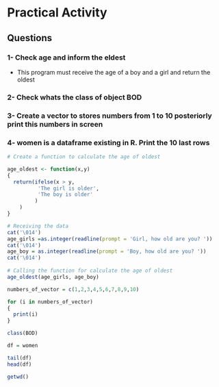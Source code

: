# Practical Activity

## Questions

### 1- Check age and inform the eldest

-   This program must receive the age of a boy and a girl and return the oldest


### 2- Check whats the class of object BOD

### 3- Create a vector to stores numbers from 1 to 10 posteriorly print this numbers in screen

### 4- women is a dataframe existing in R. Print the 10 last rows


```r


# Create a function to calculate the age of oldest

age_oldest <- function(x,y)
{
  return(ifelse(x > y,
          'The girl is older',
          'The boy is older'
         )
    )
}

# Receiving the data
cat('\014')
age_girls =as.integer(readline(prompt = 'Girl, how old are you? '))
cat('\014')
age_boy = as.integer(readline(prompt = 'Boy, how old are you? '))
cat('\014')
                     
# Calling the function for calculate the age of oldest
age_oldest(age_girls, age_boy)

```
```r

numbers_of_vector = c(1,2,3,4,5,6,7,8,9,10)

for (i in numbers_of_vector)
{
  print(i)
}

```
```r

class(BOD)

```
```r

df = women

tail(df)
head(df)
```
```r
getwd()
```

